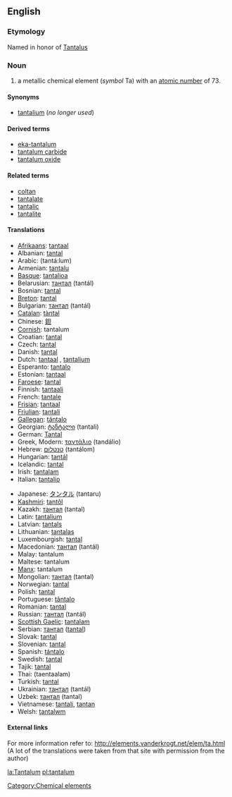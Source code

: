 ==English==
{{elements|Ta|hafnium|Hf|tungsten|W}}
===Etymology===
Named in honor of [[w:Tantalus|Tantalus]]

=== Noun ===
{{en-noun-unc}}
{{wikipedia}}

# a metallic chemical element (''symbol'' Ta) with an [[atomic number]] of 73.

====Synonyms====
*[[tantalium]] (''no longer used'')

====Derived terms====
*[[eka-tantalum]]
*[[tantalum carbide]]
*[[tantalum oxide]]

====Related terms====
*[[coltan]]
*[[tantalate]]
*[[tantalic]]
*[[tantalite]]

==== Translations ====
{{top}}
*[[Afrikaans]]: [[tantaal]]
*Albanian: [[tantal]]
*Arabic: {{ARchar|[[تنتالم]]}} (tantá:lum) {{m}}
*Armenian: [[tantalu]]
*[[Basque]]: [[tantalioa]]
*Belarusian: [[тантал]] (tantál) {{m}}
*Bosnian: [[tantal]]
*[[Breton]]: [[tantal]]
*Bulgarian: [[тантал]] (tantál) {{m}}
*[[Catalan]]: [[tàntal]]
*Chinese: [[鉭]]
*[[Cornish]]: tantalum
*Croatian: [[tantal]]
*Czech: [[tantal]]
*Danish: [[tantal]]
*Dutch: [[tantaal]] {{n}}, [[tantalium]] {{n}}
*Esperanto: [[tantalo]]
*Estonian: [[tantaal]]
*[[Faroese]]: [[tantal]]
*Finnish: [[tantaali]]
*French: [[tantale]] {{m}}
*[[Frisian]]: [[tantaal]]
*[[Friulian]]: [[tantali]]
*[[Gallegan]]: [[tántalo]]
*Georgian: [[ტანტალი]] (tantali)
*German: [[Tantal]] {{n}}
*Greek, Modern: [[ταντάλιο]] (tandálio) {{n}}
*Hebrew: [[טנטלום]] (tantálom)
*Hungarian: [[tantál]]
*Icelandic: [[tantal]]
*Irish: [[tantalam]]
*Italian: [[tantalio]] {{m}}
{{mid}}
*Japanese: [[タンタル]] (tantaru)
*[[Kashmiri]]: [[tantôl]]
*Kazakh: [[тантал]] (tantal)
*Latin: [[tantalium]]
*Latvian: [[tantals]]
*Lithuanian: [[tantalas]]
*Luxembourgish: [[tantal]]
*Macedonian: [[тантал]] (tantál) {{m}}
*Malay: tantalum
*Maltese: tantalum
*[[Manx]]: tantalum
*Mongolian: [[тантал]] (tantal)
*Norwegian: [[tantal]]
*Polish: [[tantal]] {{m}}
*Portuguese: [[tântalo]] {{m}}
*Romanian: [[tantal]] {{n}}
*Russian: [[тантал]] (tantál) {{m}}
*[[Scottish Gaelic]]: [[tantalam]]
*Serbian: [[тантал]] ([[tantal]]) {{m}}
*Slovak: [[tantal]]
*Slovenian: [[tantal]]
*Spanish: [[tántalo]] {{m}}
*Swedish: [[tantal]]
*Tajik: [[tantal]]
*Thai: {{THchar|[[แทนทาลัม]]}} (taentaalam)
*Turkish: [[tantal]]
*Ukrainian: [[тантал]] (tantál) {{m}}
*Uzbek: [[тантал]] (tantal)
*Vietnamese: [[tantali]], [[tantan]]
*Welsh: [[tantalwm]]
{{bottom}}

====External links====
For more information refer to:
http://elements.vanderkrogt.net/elem/ta.html
(A lot of the translations were taken from that site with permission from the author)

[[Category:Chemical elements]]

[[la:Tantalum]]
[[pl:tantalum]]